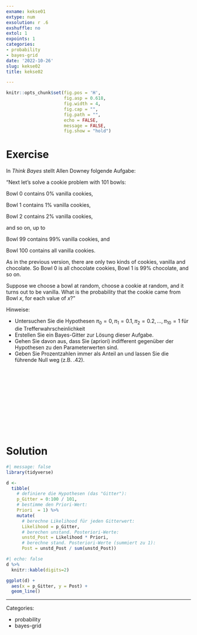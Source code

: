```yaml
---
exname: kekse01
extype: num
exsolution: r .6
exshuffle: no
extol: 1
expoints: 1
categories:
- probability
- bayes-grid
date: '2022-10-26'
slug: kekse02
title: kekse02

---
```







```r
knitr::opts_chunk$set(fig.pos = 'H',
                      fig.asp = 0.618,
                      fig.width = 4,
                      fig.cap = "", 
                      fig.path = "",
                      echo = FALSE,
                      message = FALSE,
                      fig.show = "hold")
```






# Exercise

In *Think Bayes* stellt Allen Downey folgende Aufgabe:


"Next let's solve a cookie problem with 101 bowls:

Bowl 0 contains 0% vanilla cookies,

Bowl 1 contains 1% vanilla cookies,

Bowl 2 contains 2% vanilla cookies,

and so on, up to

Bowl 99 contains 99% vanilla cookies, and

Bowl 100 contains all vanilla cookies.

As in the previous version, there are only two kinds of cookies, vanilla and chocolate. So Bowl 0 is all chocolate cookies, Bowl 1 is 99% chocolate, and so on.

Suppose we choose a bowl at random, choose a cookie at random, and it turns out to be vanilla. What is the probability that the cookie came from Bowl $x$, for each value of $x$?"

Hinweise:

- Untersuchen Sie die Hypothesen $\pi_0 = 0, \pi_1 = 0.1, \pi_2 = 0.2, ..., \pi_{10} = 1$ für die Trefferwahrscheinlichkeit
- Erstellen Sie ein Bayes-Gitter zur Lösung dieser Aufgabe.
- Gehen Sie davon aus, dass Sie (apriori) indifferent gegenüber der Hypothesen zu den Parameterwerten sind.
- Geben Sie Prozentzahlen immer als Anteil an und lassen Sie die führende Null weg (z.B. .42).


</br>
</br>
</br>
</br>
</br>
</br>
</br>
</br>
</br>
</br>

# Solution


```r
#| message: false
library(tidyverse)
```


```r
d <-
  tibble(
    # definiere die Hypothesen (das "Gitter"): 
    p_Gitter = 0:100 / 101,
    # bestimme den Priori-Wert:       
    Priori  = 1) %>%  
    mutate(
      # berechne Likelihood für jeden Gitterwert:
      Likelihood = p_Gitter,
      # berechen unstand. Posteriori-Werte:
      unstd_Post = Likelihood * Priori,
      # berechne stand. Posteriori-Werte (summiert zu 1):
      Post = unstd_Post / sum(unstd_Post))  
```

```r
#| echo: false
d %>% 
  knitr::kable(digits=2)
```


```r
ggplot(d) +
  aes(x = p_Gitter, y = Post) + 
  geom_line()
```







---

Categories: 

- probability
- bayes-grid

